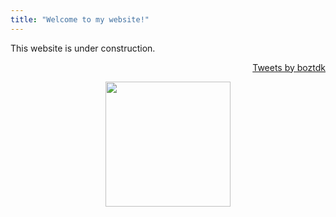 ```yaml
---
title: "Welcome to my website!"
---
```


This website is under construction.






<p align="right">
  <a class="twitter-timeline" data-width="200"  data-height="800" href="https://twitter.com/boztdk?ref_src=twsrc%5Etfw">Tweets by boztdk</a> <script 
async src="https://platform.twitter.com/widgets.js" charset="utf-8"></script>
</p>


<aside align="center">
  <img src="cartoon.png" width=200>
</aside>

















